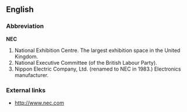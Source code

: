 ==English==

===Abbreviation===
'''NEC'''
#National Exhibition Centre.  The largest exhibition space in the United Kingdom.
#National Executive Committee (of the British Labour Party).
#Nippon Electric Company, Ltd. (renamed to NEC in 1983.)  Electronics manufacturer.

===External links===
*[http://www.nec.com/ http://www.nec.com]